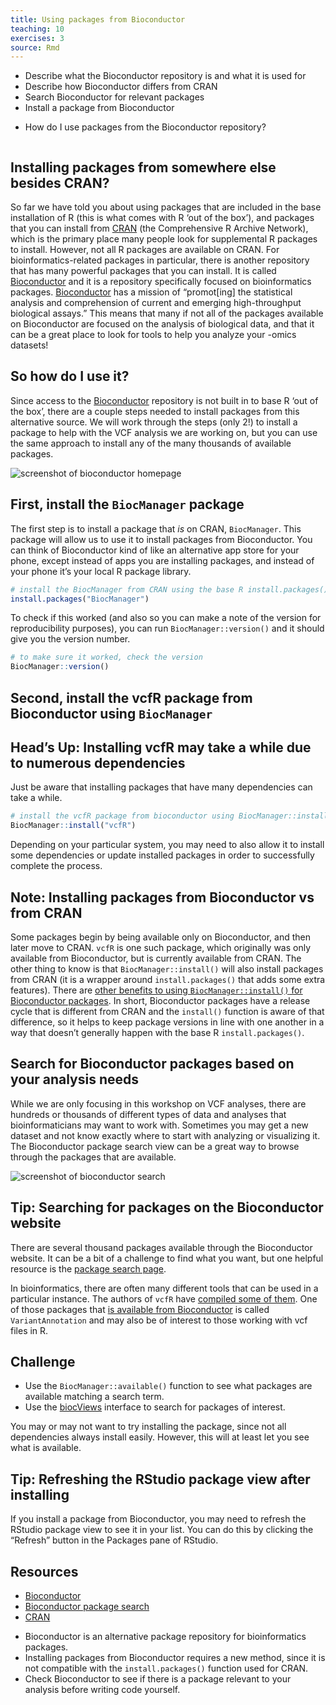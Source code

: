 ```yaml
---
title: Using packages from Bioconductor
teaching: 10
exercises: 3
source: Rmd
---
```


::::::::::::::::::::::::::::::::::::::: objectives

- Describe what the Bioconductor repository is and what it is used for
- Describe how Bioconductor differs from CRAN
- Search Bioconductor for relevant packages
- Install a package from Bioconductor

::::::::::::::::::::::::::::::::::::::::::::::::::

:::::::::::::::::::::::::::::::::::::::: questions

- How do I use packages from the Bioconductor repository?

::::::::::::::::::::::::::::::::::::::::::::::::::

```r
```

## Installing packages from somewhere else besides CRAN?

So far we have told you about using packages that are included in the base installation of R (this is what comes with R 'out of the box'), and packages that you can install from [CRAN](https://cran.r-project.org/) (the Comprehensive R Archive Network), which is the primary place many people look for supplemental R packages to install. However, not all R packages are available on CRAN. For bioinformatics-related packages in particular, there is another repository that has many powerful packages that you can install. It is called [Bioconductor](https://bioconductor.org/) and it is a repository specifically focused on bioinformatics packages. [Bioconductor](https://bioconductor.org/) has a mission of "promot[ing] the statistical analysis and comprehension of current and emerging high-throughput biological assays." This means that many if not all of the packages available on Bioconductor are focused on the analysis of biological data, and that it can be a great place to look for tools to help you analyze your -omics datasets!

## So how do I use it?

Since access to the [Bioconductor](https://bioconductor.org/) repository is not built in to base R 'out of the box', there are a couple steps needed to install packages from this alternative source. We will work through the steps (only 2!) to install a package to help with the VCF analysis we are working on, but you can use the same approach to install any of the many thousands of available packages.

![](fig/bioconductor_website_screenshot.jpg){alt='screenshot of bioconductor homepage'}

## First, install the `BiocManager` package

The first step is to install a package that *is* on CRAN, `BiocManager`. This package will allow us to use it to install packages from Bioconductor. You can think of Bioconductor kind of like an alternative app store for your phone, except instead of apps you are installing packages, and instead of your phone it's your local R package library.

```r
# install the BiocManager from CRAN using the base R install.packages() function
install.packages("BiocManager")
```

To check if this worked (and also so you can make a note of the version for reproducibility purposes), you can run `BiocManager::version()` and it should give you the version number.

```r
# to make sure it worked, check the version
BiocManager::version()
```

## Second, install the vcfR package from Bioconductor using `BiocManager`

:::::::::::::::::::::::::::::::::::::::::  callout

## Head's Up: Installing vcfR may take a while due to numerous dependencies

Just be aware that installing packages that have many dependencies can take a while.

::::::::::::::::::::::::::::::::::::::::::::::::::

```r
# install the vcfR package from bioconductor using BiocManager::install()
BiocManager::install("vcfR")
```

Depending on your particular system, you may need to also allow it to install some dependencies or update installed packages in order to successfully complete the process.

:::::::::::::::::::::::::::::::::::::::::  callout

## Note: Installing packages from Bioconductor vs from CRAN

Some packages begin by being available only on Bioconductor, and then later
move to CRAN. `vcfR` is one such package, which originally was only available
from Bioconductor, but is currently available from CRAN. The other thing to
know is that `BiocManager::install()` will also install packages from CRAN (it
is a wrapper around `install.packages()` that adds some extra features). There
are [other benefits to using `BiocManager::install()` for Bioconductor
packages](https://www.bioconductor.org/install/).
In short, Bioconductor packages
have a release cycle that is different from CRAN and the `install()` function
is aware of that difference, so it helps to keep package versions in line with
one another in a way that doesn't generally happen with the base R
`install.packages()`.

::::::::::::::::::::::::::::::::::::::::::::::::::

## Search for Bioconductor packages based on your analysis needs

While we are only focusing in this workshop on VCF analyses, there are hundreds or thousands of different types of data and analyses that bioinformaticians may want to work with. Sometimes you may get a new dataset and not know exactly where to start with analyzing or visualizing it. The Bioconductor package search view can be a great way to browse through the packages that are available.

![](fig/bioconductor_search.jpg){alt='screenshot of bioconductor search'}

:::::::::::::::::::::::::::::::::::::::::  callout

## Tip: Searching for packages on the Bioconductor website

There are several thousand packages available through the Bioconductor website.
It can be a bit of a challenge to find what you want, but one helpful resource
is the [package search page](https://bioconductor.org/packages/release/BiocViews.html#___Software).

::::::::::::::::::::::::::::::::::::::::::::::::::

In bioinformatics, there are often many different tools that can be used in a
particular instance. The authors of `vcfR` have [compiled some of
them](https://github.com/knausb/vcfR#software-that-produce-vcf-files). One of
those packages that [is available from
Bioconductor](https://bioconductor.org/packages/release/bioc/html/VariantAnnotation.html)
is called `VariantAnnotation` and may also be of interest to those working with
vcf files in R.

:::::::::::::::::::::::::::::::::::::::  challenge

## Challenge

- Use the `BiocManager::available()` function to see what packages are available matching a search term.
- Use the [biocViews](https://bioconductor.org/packages/release/BiocViews.html#___Software) interface to search for packages of interest.

You may or may not want to try installing the package, since not all dependencies always install easily. However, this will at least let you see what is available.


::::::::::::::::::::::::::::::::::::::::::::::::::

:::::::::::::::::::::::::::::::::::::::::  callout

## Tip: Refreshing the RStudio package view after installing

If you install a package from Bioconductor, you may need to refresh the RStudio package view to see it in your list. You can do this by clicking the "Refresh" button in the Packages pane of RStudio.

::::::::::::::::::::::::::::::::::::::::::::::::::

## Resources

- [Bioconductor](https://bioconductor.org/)
- [Bioconductor package search](https://bioconductor.org/packages/release/BiocViews.html#___Software)
- [CRAN](https://cran.r-project.org/)

:::::::::::::::::::::::::::::::::::::::: keypoints

- Bioconductor is an alternative package repository for bioinformatics packages.
- Installing packages from Bioconductor requires a new method, since it is not compatible with the `install.packages()` function used for CRAN.
- Check Bioconductor to see if there is a package relevant to your analysis before writing code yourself.

::::::::::::::::::::::::::::::::::::::::::::::::::


